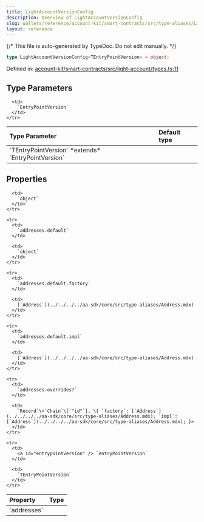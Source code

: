 ```yaml
---
title: LightAccountVersionConfig
description: Overview of LightAccountVersionConfig
slug: wallets/reference/account-kit/smart-contracts/src/type-aliases/LightAccountVersionConfig
layout: reference
---
```


{/* This file is auto-generated by TypeDoc. Do not edit manually. */}

```ts
type LightAccountVersionConfig<TEntryPointVersion> = object;
```

Defined in: [account-kit/smart-contracts/src/light-account/types.ts:11](https://github.com/alchemyplatform/aa-sdk/blob/9df5be8c23af4e472bcb503c17766b16da0ad87d/account-kit/smart-contracts/src/light-account/types.ts#L11)

## Type Parameters

<table>
  <thead>
    <tr>
      <th align="left">Type Parameter</th>
      <th align="left">Default type</th>
    </tr>
  </thead>

  <tbody>
    <tr>
      <td>
        `TEntryPointVersion` *extends* `EntryPointVersion`
      </td>

      <td>
        `EntryPointVersion`
      </td>
    </tr>

  </tbody>
</table>

## Properties

<table>
  <thead>
    <tr>
      <th align="left">Property</th>
      <th align="left">Type</th>
    </tr>
  </thead>

  <tbody>
    <tr>
      <td>
        <a id="addresses" /> `addresses`
      </td>

      <td>
        `object`
      </td>
    </tr>

    <tr>
      <td>
        `addresses.default`
      </td>

      <td>
        `object`
      </td>
    </tr>

    <tr>
      <td>
        `addresses.default.factory`
      </td>

      <td>
        [`Address`](../../../../aa-sdk/core/src/type-aliases/Address.mdx)
      </td>
    </tr>

    <tr>
      <td>
        `addresses.default.impl`
      </td>

      <td>
        [`Address`](../../../../aa-sdk/core/src/type-aliases/Address.mdx)
      </td>
    </tr>

    <tr>
      <td>
        `addresses.overrides?`
      </td>

      <td>
        `Record`\<`Chain`\[`"id"`], \{ `factory`: [`Address`](../../../../aa-sdk/core/src/type-aliases/Address.mdx); `impl`: [`Address`](../../../../aa-sdk/core/src/type-aliases/Address.mdx); }>
      </td>
    </tr>

    <tr>
      <td>
        <a id="entrypointversion" /> `entryPointVersion`
      </td>

      <td>
        `TEntryPointVersion`
      </td>
    </tr>

  </tbody>
</table>
